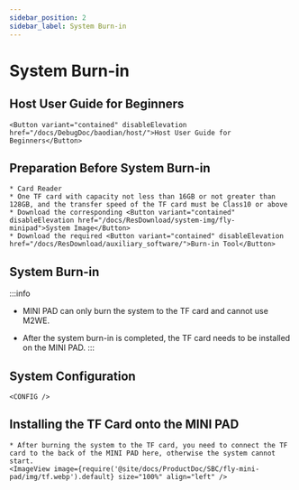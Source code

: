 ```yaml
---
sidebar_position: 2
sidebar_label: System Burn-in
---
```



# System Burn-in

## Host User Guide for Beginners

    <Button variant="contained" disableElevation href="/docs/DebugDoc/baodian/host/">Host User Guide for Beginners</Button>

## Preparation Before System Burn-in

    * Card Reader
    * One TF card with capacity not less than 16GB or not greater than 128GB, and the transfer speed of the TF card must be Class10 or above
    * Download the corresponding <Button variant="contained" disableElevation href="/docs/ResDownload/system-img/fly-minipad">System Image</Button>
    * Download the required <Button variant="contained" disableElevation href="/docs/ResDownload/auxiliary_software/">Burn-in Tool</Button>

## System Burn-in

:::info
* MINI PAD can only burn the system to the TF card and cannot use M2WE.
* After the system burn-in is completed, the TF card needs to be installed on the MINI PAD.
:::

    <TF />

## System Configuration

    <CONFIG />


## Installing the TF Card onto the MINI PAD

    * After burning the system to the TF card, you need to connect the TF card to the back of the MINI PAD here, otherwise the system cannot start.
    <ImageView image={require('@site/docs/ProductDoc/SBC/fly-mini-pad/img/tf.webp').default} size="100%" align="left" />
